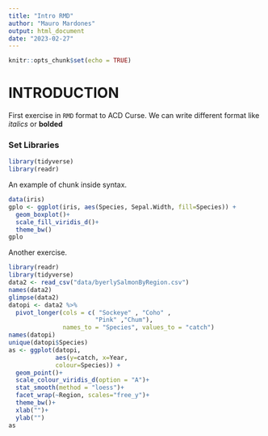 ```yaml
---
title: "Intro RMD"
author: "Mauro Mardones"
output: html_document
date: "2023-02-27"
---
```


```r
knitr::opts_chunk$set(echo = TRUE)
```

# INTRODUCTION

First exercise in `RMD` format to ACD Curse. We can write different format like *italics* or **bolded**

### Set Libraries 

```r
library(tidyverse)
library(readr)
```


An example of chunk inside syntax.

```r
data(iris)
gplo <- ggplot(iris, aes(Species, Sepal.Width, fill=Species)) +
  geom_boxplot()+
  scale_fill_viridis_d()+
  theme_bw()
gplo

```
Another exercise.

```r
library(readr)
library(tidyverse)
data2 <- read_csv("data/byerlySalmonByRegion.csv")
names(data2)
glimpse(data2)
datopi <- data2 %>%
  pivot_longer(cols = c( "Sockeye" , "Coho" ,       
                        "Pink" ,"Chum"), 
               names_to = "Species", values_to = "catch")
names(datopi)
unique(datopi$Species)
as <- ggplot(datopi,
             aes(y=catch, x=Year, 
             colour=Species)) +
  geom_point()+
  scale_colour_viridis_d(option = "A")+
  stat_smooth(method = "loess")+
  facet_wrap(~Region, scales="free_y")+
  theme_bw()+
  xlab("")+
  ylab("")
as
```

